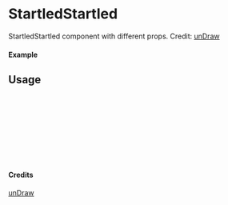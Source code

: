 
<Meta of={StartledStartled} title="unDraw/StartledStartled" />

# StartledStartled

StartledStartled component with different props.
Credit: [unDraw](https://undraw.co/illustrations)

#### Example

<Canvas of={StartledStartled.Primary} />

## Usage

```ts
import { StartledStartled } from "yadl-ui";

const Example = () => {
  return (
      <StartledStartled />
  );
};

export default Example;
```

#### Credits
[unDraw](https://undraw.co/illustrations)
